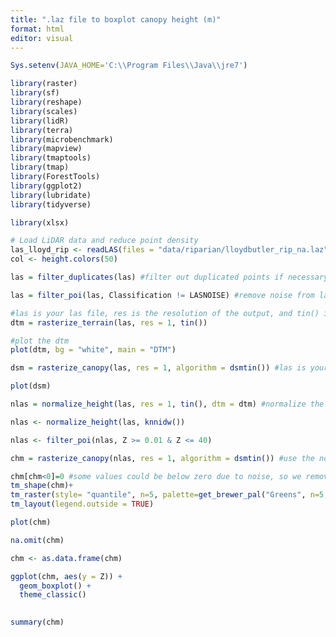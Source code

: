 ```yaml
---
title: ".laz file to boxplot canopy height (m)"
format: html
editor: visual
---
```


```r
Sys.setenv(JAVA_HOME='C:\\Program Files\\Java\\jre7')
```

```r
library(raster)
library(sf)
library(reshape)
library(scales)
library(lidR)
library(terra)
library(microbenchmark)
library(mapview)
library(tmaptools)
library(tmap)
library(ForestTools)
library(ggplot2)
library(lubridate)
library(tidyverse)

library(xlsx)

```

```r
# Load LiDAR data and reduce point density
las_lloyd_rip <- readLAS(files = "data/riparian/lloydbutler_rip_na.laz", filter = "-keep_random_fraction 0.4 -set_withheld_flag 0")
col <- height.colors(50)
```

```r
las = filter_duplicates(las) #filter out duplicated points if necessary. can use the function las_check() to see if there are any duplicated points in your point cloud

las = filter_poi(las, Classification != LASNOISE) #remove noise from las file
```

```r
#las is your las file, res is the resolution of the output, and tin() is a spatial interpolation algorithm
dtm = rasterize_terrain(las, res = 1, tin())

#plot the dtm
plot(dtm, bg = "white", main = "DTM")
```

```r
dsm = rasterize_canopy(las, res = 1, algorithm = dsmtin()) #las is your las file, res is the resolution of the output, and dsmtin() is a spatial interpolation algorithm

plot(dsm)
```

```r
nlas = normalize_height(las, res = 1, tin(), dtm = dtm) #normalize the height of the tile using the dtm
```

```r
nlas <- normalize_height(las, knnidw())
```

```r
nlas <- filter_poi(nlas, Z >= 0.01 & Z <= 40)
```

```r
chm = rasterize_canopy(nlas, res = 1, algorithm = dsmtin()) #use the normalized height tile (nlas) to calculate the CHM

chm[chm<0]=0 #some values could be below zero due to noise, so we remove them here
tm_shape(chm)+
tm_raster(style= "quantile", n=5, palette=get_brewer_pal("Greens", n=5, plot=FALSE))+
tm_layout(legend.outside = TRUE)

```

```r
plot(chm)
```

```r
na.omit(chm)
```

```r
chm <- as.data.frame(chm)

```

```r
ggplot(chm, aes(y = Z)) + 
  geom_boxplot() +
  theme_classic()
  
```

```r
summary(chm)
```
